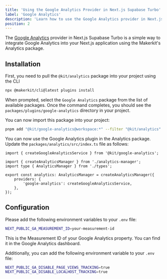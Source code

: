 ```yaml
---
title: 'Using the Google Analytics Provider in Next.js Supabase Turbo'
label: 'Google Analytics'
description: 'Learn how to use the Google Analytics provider in Next.js Supabase Turbo'
position: 2
---
```


The [Google Analytics](https://marketingplatform.google.com/about/analytics/) provider in Next.js Supabase Turbo is a simple way to integrate Google Analytics into your Next.js application using the Makerkit's Analytics package.

## Installation

First, you need to pull the `@kit/analytics` package into your project using the CLI

```bash
npx @makerkit/cli@latest plugins install
```

When prompted, select the `Google Analytics` package from the list of available packages. Once the command completes, you should see the `packages/plugins/google-analytics` directory in your project.

You can now import this package into your project:

```bash
pnpm add "@kit/google-analytics@workspace:*" --filter "@kit/analytics" -D
```

You can now use the Google Analytics plugin in the Analytics package. Update the `packages/analytics/src/index.ts` file as follows:

```tsx title="packages/analytics/src/index.ts"
import { createGoogleAnalyticsService } from '@kit/google-analytics';

import { createAnalyticsManager } from './analytics-manager';
import type { AnalyticsManager } from './types';

export const analytics: AnalyticsManager = createAnalyticsManager({
    providers: {
        'google-analytics': createGoogleAnalyticsService,
    },
});
```

## Configuration

Please add the following environment variables to your `.env` file:

```bash
NEXT_PUBLIC_GA_MEASUREMENT_ID=your-measurement-id
```

This is the Measurement ID of your Google Analytics property. You can find it in the Google Analytics dashboard.

Additionally, you can add the following environment variable to your `.env` file:

```bash
NEXT_PUBLIC_GA_DISABLE_PAGE_VIEWS_TRACKING=true
NEXT_PUBLIC_GA_DISABLE_LOCALHOST_TRACKING=true
```
